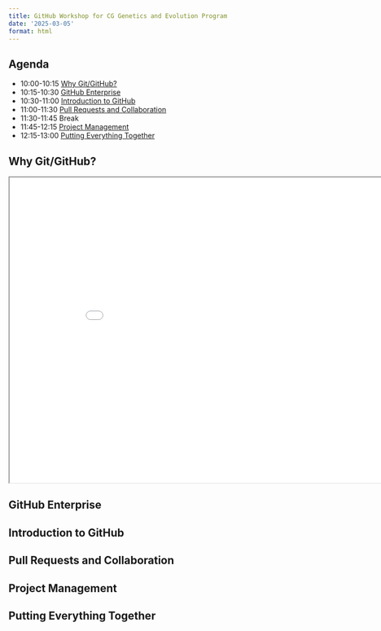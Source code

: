```yaml
---
title: GitHub Workshop for CG Genetics and Evolution Program
date: '2025-03-05'
format: html
---
```


## Agenda

-   10:00-10:15 [Why Git/GitHub?]
-   10:15-10:30 [GitHub Enterprise]
-   10:30-11:00 [Introduction to GitHub]
-   11:00-11:30 [Pull Requests and Collaboration]
-   11:30-11:45 Break
-   11:45-12:15 [Project Management]
-   12:15-13:00 [Putting Everything Together]

## Why Git/GitHub?

```{=html}
<iframe class="slide-deck" src="why_git.html" width=900 height=600></iframe></iframe>
```

## GitHub Enterprise

## Introduction to GitHub

## Pull Requests and Collaboration

## Project Management

## Putting Everything Together